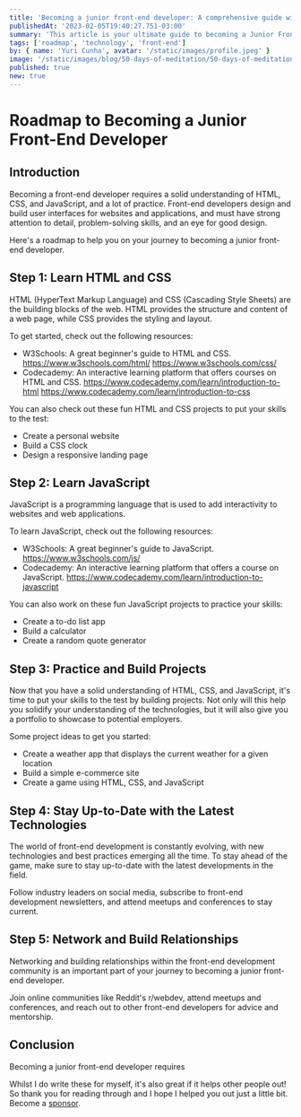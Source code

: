 ```yaml
---
title: 'Becoming a junior front-end developer: A comprehensive guide with tips, codes, and resources'
publishedAt: '2023-02-05T19:40:27.751-03:00'
summary: 'This article is your ultimate guide to becoming a Junior Front-End Developer. With tips, resources, and step-by-step guidance, this comprehensive guide will help you achieve your career goals and become a skilled Front-End Developer.'
tags: ['roadmap', 'technology', 'front-end']
by: { name: 'Yuri Cunha', avatar: '/static/images/profile.jpeg' }
image: '/static/images/blog/50-days-of-meditation/50-days-of-meditation.jpg'
published: true
new: true
---
```


# Roadmap to Becoming a Junior Front-End Developer

## Introduction
Becoming a front-end developer requires a solid understanding of HTML, CSS, and JavaScript, and a lot of practice. Front-end developers design and build user interfaces for websites and applications, and must have strong attention to detail, problem-solving skills, and an eye for good design. 

Here's a roadmap to help you on your journey to becoming a junior front-end developer. 

## Step 1: Learn HTML and CSS
HTML (HyperText Markup Language) and CSS (Cascading Style Sheets) are the building blocks of the web. HTML provides the structure and content of a web page, while CSS provides the styling and layout.

To get started, check out the following resources:
- W3Schools: A great beginner's guide to HTML and CSS. 
  https://www.w3schools.com/html/
  https://www.w3schools.com/css/
- Codecademy: An interactive learning platform that offers courses on HTML and CSS.
  https://www.codecademy.com/learn/introduction-to-html
  https://www.codecademy.com/learn/introduction-to-css
  
You can also check out these fun HTML and CSS projects to put your skills to the test:
- Create a personal website
- Build a CSS clock 
- Design a responsive landing page

## Step 2: Learn JavaScript
JavaScript is a programming language that is used to add interactivity to websites and web applications.

To learn JavaScript, check out the following resources:
- W3Schools: A great beginner's guide to JavaScript. 
  https://www.w3schools.com/js/
- Codecademy: An interactive learning platform that offers a course on JavaScript.
  https://www.codecademy.com/learn/introduction-to-javascript
  
You can also work on these fun JavaScript projects to practice your skills:
- Create a to-do list app
- Build a calculator
- Create a random quote generator

## Step 3: Practice and Build Projects 
Now that you have a solid understanding of HTML, CSS, and JavaScript, it's time to put your skills to the test by building projects. Not only will this help you solidify your understanding of the technologies, but it will also give you a portfolio to showcase to potential employers.

Some project ideas to get you started:
- Create a weather app that displays the current weather for a given location
- Build a simple e-commerce site
- Create a game using HTML, CSS, and JavaScript

## Step 4: Stay Up-to-Date with the Latest Technologies 
The world of front-end development is constantly evolving, with new technologies and best practices emerging all the time. To stay ahead of the game, make sure to stay up-to-date with the latest developments in the field. 

Follow industry leaders on social media, subscribe to front-end development newsletters, and attend meetups and conferences to stay current.

## Step 5: Network and Build Relationships 
Networking and building relationships within the front-end development community is an important part of your journey to becoming a junior front-end developer. 

Join online communities like Reddit's r/webdev, attend meetups and conferences, and reach out to other front-end developers for advice and mentorship. 

## Conclusion 
Becoming a junior front-end developer requires


<Aside type={'positive'} title={'Thank you very much for reading!'}>
  Whilst I do write these for myself, it's also great if it helps other people out! So thank you for
  reading through and I hope I helped you out just a little bit. Become a 
  <a href='https://github.com/sponsors/isyuricunha'> sponsor</a>.
</Aside>